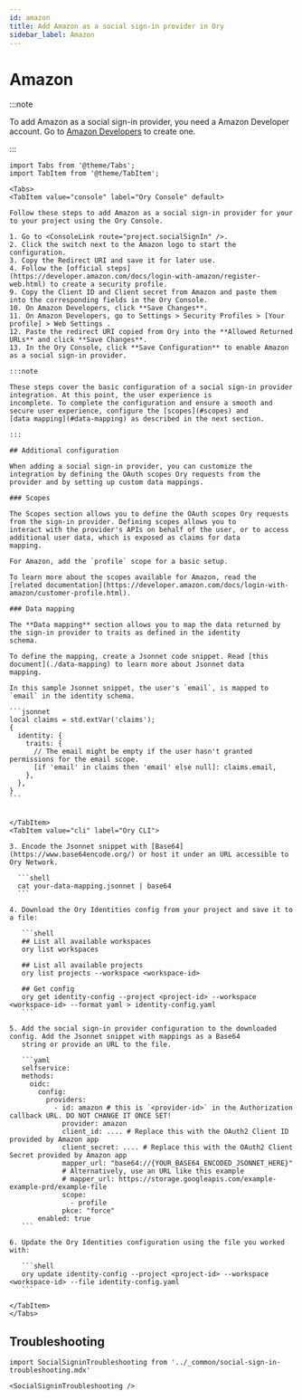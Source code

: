 ```yaml
---
id: amazon
title: Add Amazon as a social sign-in provider in Ory
sidebar_label: Amazon
---
```


# Amazon

:::note

To add Amazon as a social sign-in provider, you need a Amazon Developer account. Go to
[Amazon Developers](https://www.amazon.com/ap/register) to create one.

:::

````mdx-code-block
import Tabs from '@theme/Tabs';
import TabItem from '@theme/TabItem';

<Tabs>
<TabItem value="console" label="Ory Console" default>

Follow these steps to add Amazon as a social sign-in provider for your to your project using the Ory Console.

1. Go to <ConsoleLink route="project.socialSignIn" />.
2. Click the switch next to the Amazon logo to start the configuration.
3. Copy the Redirect URI and save it for later use.
4. Follow the [official steps](https://developer.amazon.com/docs/login-with-amazon/register-web.html) to create a security profile.
9. Copy the Client ID and Client secret from Amazon and paste them into the corresponding fields in the Ory Console.
10. On Amazon Developers, click **Save Changes**.
11. On Amazon Developers, go to Settings > Security Profiles > [Your profile] > Web Settings .
12. Paste the redirect URI copied from Ory into the **Allowed Returned URLs** and click **Save Changes**.
13. In the Ory Console, click **Save Configuration** to enable Amazon as a social sign-in provider.

:::note

These steps cover the basic configuration of a social sign-in provider integration. At this point, the user experience is
incomplete. To complete the configuration and ensure a smooth and secure user experience, configure the [scopes](#scopes) and
[data mapping](#data-mapping) as described in the next section.

:::

## Additional configuration

When adding a social sign-in provider, you can customize the integration by defining the OAuth scopes Ory requests from the
provider and by setting up custom data mappings.

### Scopes

The Scopes section allows you to define the OAuth scopes Ory requests from the sign-in provider. Defining scopes allows you to
interact with the provider's APIs on behalf of the user, or to access additional user data, which is exposed as claims for data
mapping.

For Amazon, add the `profile` scope for a basic setup.

To learn more about the scopes available for Amazon, read the
[related documentation](https://developer.amazon.com/docs/login-with-amazon/customer-profile.html).

### Data mapping

The **Data mapping** section allows you to map the data returned by the sign-in provider to traits as defined in the identity
schema.

To define the mapping, create a Jsonnet code snippet. Read [this document](./data-mapping) to learn more about Jsonnet data
mapping.

In this sample Jsonnet snippet, the user's `email`, is mapped to `email` in the identity schema.

```jsonnet
local claims = std.extVar('claims');
{
  identity: {
    traits: {
      // The email might be empty if the user hasn't granted permissions for the email scope.
      [if 'email' in claims then 'email' else null]: claims.email,
    },
  },
}
```


</TabItem>
<TabItem value="cli" label="Ory CLI">

3. Encode the Jsonnet snippet with [Base64](https://www.base64encode.org/) or host it under an URL accessible to Ory Network.

  ```shell
  cat your-data-mapping.jsonnet | base64
  ```

4. Download the Ory Identities config from your project and save it to a file:

   ```shell
   ## List all available workspaces
   ory list workspaces

   ## List all available projects
   ory list projects --workspace <workspace-id>

   ## Get config
   ory get identity-config --project <project-id> --workspace <workspace-id> --format yaml > identity-config.yaml
   ```

5. Add the social sign-in provider configuration to the downloaded config. Add the Jsonnet snippet with mappings as a Base64
   string or provide an URL to the file.

   ```yaml
   selfservice:
   methods:
     oidc:
       config:
         providers:
           - id: amazon # this is `<provider-id>` in the Authorization callback URL. DO NOT CHANGE IT ONCE SET!
             provider: amazon
             client_id: .... # Replace this with the OAuth2 Client ID provided by Amazon app
             client_secret: .... # Replace this with the OAuth2 Client Secret provided by Amazon app
             mapper_url: "base64://{YOUR_BASE64_ENCODED_JSONNET_HERE}"
             # Alternatively, use an URL like this example
             # mapper_url: https://storage.googleapis.com/example-example-prd/example-file
             scope:
               - profile
             pkce: "force"
       enabled: true
   ```

6. Update the Ory Identities configuration using the file you worked with:

   ```shell
   ory update identity-config --project <project-id> --workspace <workspace-id> --file identity-config.yaml
   ```

</TabItem>
</Tabs>
````

## Troubleshooting

```mdx-code-block
import SocialSigninTroubleshooting from '../_common/social-sign-in-troubleshooting.mdx'

<SocialSigninTroubleshooting />
```

